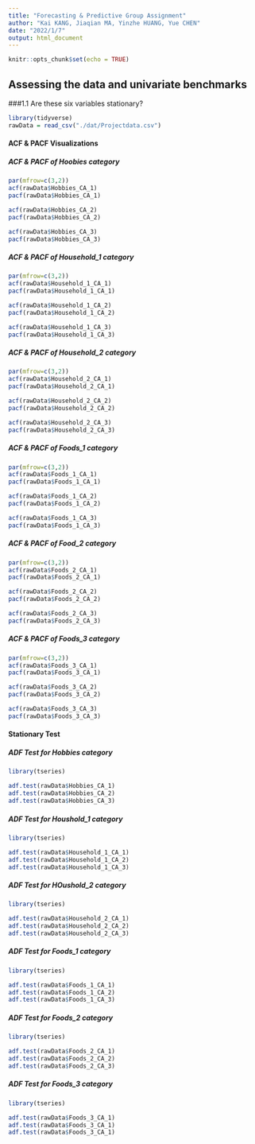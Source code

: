 ```yaml
---
title: "Forecasting & Predictive Group Assignment"
author: "Kai KANG, Jiaqian MA, Yinzhe HUANG, Yue CHEN"
date: "2022/1/7"
output: html_document
---
```


```r
knitr::opts_chunk$set(echo = TRUE)
```

## Assessing the data and univariate benchmarks

###1.1 Are these six variables stationary?


```r
library(tidyverse)
rawData = read_csv("./dat/Projectdata.csv")

```

#### ACF & PACF Visualizations

##### ACF & PACF of Hoobies category
```r
par(mfrow=c(3,2))
acf(rawData$Hobbies_CA_1)
pacf(rawData$Hobbies_CA_1)

acf(rawData$Hobbies_CA_2)
pacf(rawData$Hobbies_CA_2)

acf(rawData$Hobbies_CA_3)
pacf(rawData$Hobbies_CA_3)
```

##### ACF & PACF of Household_1 category
```r
par(mfrow=c(3,2))
acf(rawData$Household_1_CA_1)
pacf(rawData$Household_1_CA_1)

acf(rawData$Household_1_CA_2)
pacf(rawData$Household_1_CA_2)

acf(rawData$Household_1_CA_3)
pacf(rawData$Household_1_CA_3)
```

##### ACF & PACF of Household_2 category
```r
par(mfrow=c(3,2))
acf(rawData$Household_2_CA_1)
pacf(rawData$Household_2_CA_1)

acf(rawData$Household_2_CA_2)
pacf(rawData$Household_2_CA_2)

acf(rawData$Household_2_CA_3)
pacf(rawData$Household_2_CA_3)
```

##### ACF & PACF of Foods_1 category
```r
par(mfrow=c(3,2))
acf(rawData$Foods_1_CA_1)
pacf(rawData$Foods_1_CA_1)

acf(rawData$Foods_1_CA_2)
pacf(rawData$Foods_1_CA_2)

acf(rawData$Foods_1_CA_3)
pacf(rawData$Foods_1_CA_3)
```

##### ACF & PACF of Food_2 category
```r
par(mfrow=c(3,2))
acf(rawData$Foods_2_CA_1)
pacf(rawData$Foods_2_CA_1)

acf(rawData$Foods_2_CA_2)
pacf(rawData$Foods_2_CA_2)

acf(rawData$Foods_2_CA_3)
pacf(rawData$Foods_2_CA_3)
```

##### ACF & PACF of Foods_3 category
```r
par(mfrow=c(3,2))
acf(rawData$Foods_3_CA_1)
pacf(rawData$Foods_3_CA_1)

acf(rawData$Foods_3_CA_2)
pacf(rawData$Foods_3_CA_2)

acf(rawData$Foods_3_CA_3)
pacf(rawData$Foods_3_CA_3)
```

#### Stationary Test

##### ADF Test for Hobbies category
```r
library(tseries)

adf.test(rawData$Hobbies_CA_1)
adf.test(rawData$Hobbies_CA_2)
adf.test(rawData$Hobbies_CA_3)
```

##### ADF Test for Houshold_1 category
```r
library(tseries)

adf.test(rawData$Household_1_CA_1)
adf.test(rawData$Household_1_CA_2)
adf.test(rawData$Household_1_CA_3)
```

##### ADF Test for HOushold_2 category
```r
library(tseries)

adf.test(rawData$Household_2_CA_1)
adf.test(rawData$Household_2_CA_2)
adf.test(rawData$Household_2_CA_3)
```

##### ADF Test for Foods_1 category
```r
library(tseries)

adf.test(rawData$Foods_1_CA_1)
adf.test(rawData$Foods_1_CA_2)
adf.test(rawData$Foods_1_CA_3)
```

##### ADF Test for Foods_2 category
```r
library(tseries)

adf.test(rawData$Foods_2_CA_1)
adf.test(rawData$Foods_2_CA_2)
adf.test(rawData$Foods_2_CA_3)
```

##### ADF Test for Foods_3 category
```r
library(tseries)

adf.test(rawData$Foods_3_CA_1)
adf.test(rawData$Foods_3_CA_1)
adf.test(rawData$Foods_3_CA_1)
```

```r

```

